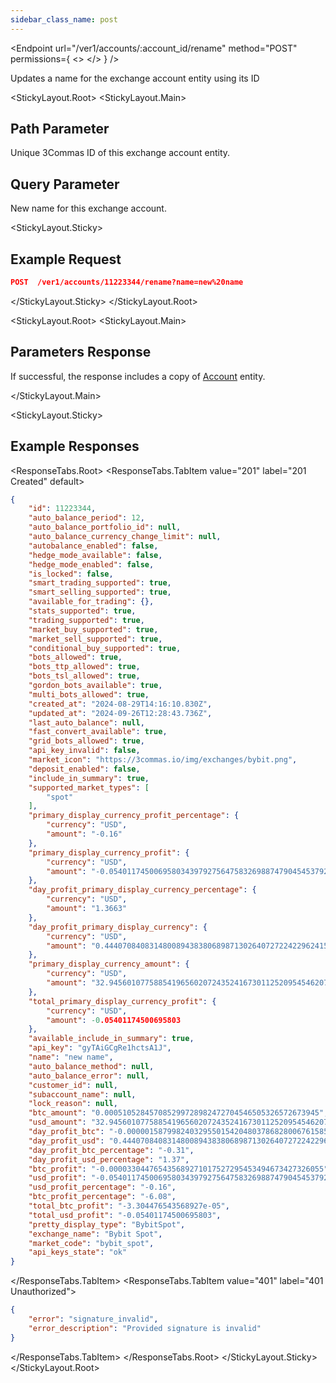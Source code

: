 ```yaml
---
sidebar_class_name: post
---
```



<Endpoint
  url="/ver1/accounts/:account_id/rename"
  method="POST"
  permissions={
    <>
      <Permission title="Permission" description="ACCOUNTS_READ" />
      <Permission title="Security" description="SIGNED" />
    </>
  }
/>

Updates a name for the exchange account entity using its ID

<StickyLayout.Root>
<StickyLayout.Main>

## Path Parameter

<ApiParam name='account_id' type='integer' id="account_id" required>
    Unique 3Commas ID of this exchange account entity.
</ApiParam>

## Query Parameter

<ApiParam name='name' type='integer' id="name" required>
    New name for this exchange account.
</ApiParam>
</StickyLayout.Main>

<StickyLayout.Sticky>
## Example Request

```json
POST  /ver1/accounts/11223344/rename?name=new%20name
```
</StickyLayout.Sticky>
</StickyLayout.Root>

<StickyLayout.Root>
<StickyLayout.Main>

## Parameters Response

If successful, the response includes a copy of [Account](0.%20Account%20entity.mdx) entity.

</StickyLayout.Main>


<StickyLayout.Sticky>
## Example Responses

<ResponseTabs.Root>
<ResponseTabs.TabItem value="201" label="201 Created" default>

```json
{
    "id": 11223344,
    "auto_balance_period": 12,
    "auto_balance_portfolio_id": null,
    "auto_balance_currency_change_limit": null,
    "autobalance_enabled": false,
    "hedge_mode_available": false,
    "hedge_mode_enabled": false,
    "is_locked": false,
    "smart_trading_supported": true,
    "smart_selling_supported": true,
    "available_for_trading": {},
    "stats_supported": true,
    "trading_supported": true,
    "market_buy_supported": true,
    "market_sell_supported": true,
    "conditional_buy_supported": true,
    "bots_allowed": true,
    "bots_ttp_allowed": true,
    "bots_tsl_allowed": true,
    "gordon_bots_available": true,
    "multi_bots_allowed": true,
    "created_at": "2024-08-29T14:16:10.830Z",
    "updated_at": "2024-09-26T12:28:43.736Z",
    "last_auto_balance": null,
    "fast_convert_available": true,
    "grid_bots_allowed": true,
    "api_key_invalid": false,
    "market_icon": "https://3commas.io/img/exchanges/bybit.png",
    "deposit_enabled": false,
    "include_in_summary": true,
    "supported_market_types": [
        "spot"
    ],
    "primary_display_currency_profit_percentage": {
        "currency": "USD",
        "amount": "-0.16"
    },
    "primary_display_currency_profit": {
        "currency": "USD",
        "amount": "-0.05401174500695803439792756475832698874790454537925"
    },
    "day_profit_primary_display_currency_percentage": {
        "currency": "USD",
        "amount": "1.3663"
    },
    "day_profit_primary_display_currency": {
        "currency": "USD",
        "amount": "0.44407084083148008943838068987130264072722422962415"
    },
    "primary_display_currency_amount": {
        "currency": "USD",
        "amount": "32.94560107758854196560207243524167301125209545462075"
    },
    "total_primary_display_currency_profit": {
        "currency": "USD",
        "amount": -0.05401174500695803
    },
    "available_include_in_summary": true,
    "api_key": "gyTAiGCgRe1hctsA1J",
    "name": "new name",
    "auto_balance_method": null,
    "auto_balance_error": null,
    "customer_id": null,
    "subaccount_name": null,
    "lock_reason": null,
    "btc_amount": "0.000510528457085299728982472704546505326572673945",
    "usd_amount": "32.94560107758854196560207243524167301125209545462075",
    "day_profit_btc": "-0.00000158799824032955015420480378682800676158509741104",
    "day_profit_usd": "0.44407084083148008943838068987130264072722422962415",
    "day_profit_btc_percentage": "-0.31",
    "day_profit_usd_percentage": "1.37",
    "btc_profit": "-0.000033044765435689271017527295453494673427326055",
    "usd_profit": "-0.05401174500695803439792756475832698874790454537925",
    "usd_profit_percentage": "-0.16",
    "btc_profit_percentage": "-6.08",
    "total_btc_profit": "-3.304476543568927e-05",
    "total_usd_profit": "-0.05401174500695803",
    "pretty_display_type": "BybitSpot",
    "exchange_name": "Bybit Spot",
    "market_code": "bybit_spot",
    "api_keys_state": "ok"
}
```
</ResponseTabs.TabItem>
<ResponseTabs.TabItem value="401" label="401 Unauthorized">
  
```json
{
    "error": "signature_invalid",
    "error_description": "Provided signature is invalid"
}
```
  </ResponseTabs.TabItem>
    </ResponseTabs.Root>
    </StickyLayout.Sticky>
</StickyLayout.Root>
